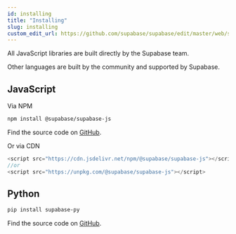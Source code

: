 ```yaml
---
id: installing
title: "Installing"
slug: installing
custom_edit_url: https://github.com/supabase/supabase/edit/master/web/spec/supabase.yml
---
```



All JavaScript libraries are built directly by the Supabase team. 

Other languages are built by the community and supported by Supabase.

## JavaScript

Via NPM
```bash
npm install @supabase/supabase-js
```

Find the source code on [GitHub](https://github.com/supabase/supabase-js).  

Or via CDN
```js
<script src="https://cdn.jsdelivr.net/npm/@supabase/supabase-js"></script>
//or
<script src="https://unpkg.com/@supabase/supabase-js"></script>
```

## Python

```bash
pip install supabase-py
```

Find the source code on [GitHub](https://github.com/supabase/supabase-py).
